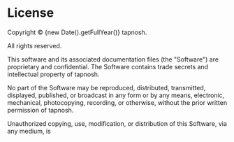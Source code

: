 # License

Copyright © {new Date().getFullYear()} tapnosh.

All rights reserved.

This software and its associated documentation files (the "Software") are proprietary and confidential.
The Software contains trade secrets and intellectual property of tapnosh.

No part of the Software may be reproduced, distributed, transmitted, displayed, published, or
broadcast in any form or by any means, electronic, mechanical, photocopying, recording, or otherwise,
without the prior written permission of tapnosh.

Unauthorized copying, use, modification, or distribution of this Software, via any medium, is
